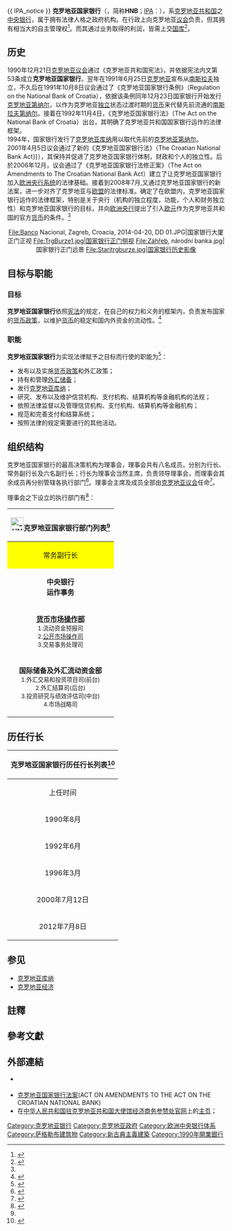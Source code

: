 {{Infobox Central bank
|bank_name_in_local = {{lang-hr|Hrvatska narodna banka}}<br>{{lang-en|Croatian National Bank}}
| image_1        = HNB logo.png
| image_title_1  = '''克罗地亚国家银行标志'''
| image_width_1  = 150px
|headquarters   = {{HRV}} [[萨格勒布|萨格勒布]]<ref>{{Cite web |url = http://www.hnb.hr/aktualno/eobratite-nam-se.htm |accessdate = 2014-11-30 |title = CONTACT ADDRESS OF Croatian National Bank |author =  |date =  |publisher = '''''Croatian National Bank''''' |language = en |archiveurl = https://web.archive.org/web/20141216020206/http://www.hnb.hr/aktualno/eobratite-nam-se.htm |archivedate = 2014-12-16 |quote = Trg hrvatskih velikana 3, 10002 Zagreb, Croatia |deadurl = yes }}</ref>
| coordinates    = {{coord|45|48|44|N|15|59|03|E}}
|established      = 1990年12月21日
|president      = {{link-en|鲍里斯·武伊季奇|Boris Vujčić}}<ref>{{Cite web|url=http://www.hnb.hr/o-hnb/eo-hnb.htm|title=MEMBERS OF THE CNB COUNCIL|accessdate=2014-07-05|author=|last=|first=|authorlink=|coauthors=|date=|year=|month=|format=|work=|publisher='''''Croatian National Bank'''''|pages=|language=en|doi=|archiveurl=https://www.webcitation.org/6Qq4yZzct?url=http://www.hnb.hr/o-hnb/eo-hnb.htm|archivedate=2014-07-05|quote=The Council members from the Croatian National Bank are Boris Vujčić, PhD, (Governor)|deadurl=yes}}</ref><br>（2012年7月8日任职）
|leader_title   = 行长
|bank_of        = {{HRV}}
|currency       = [[克罗地亚库纳|克罗地亚库纳]]
|currency_iso   = HRK
| reserves      = 114.6亿[[美元|美元]]<ref name="chubei">{{Cite web |url = https://www.cia.gov/library/publications/the-world-factbook/rankorder/2188rank.html |accessdate = 2014-11-22 |title = RESERVES OF FOREIGN EXCHANGE AND GOLD |author =  |date =  |publisher = '''''[[The_World_Factbook|The World Factbook]]''''' |language = en |archiveurl = https://web.archive.org/web/20181226005640/https://www.cia.gov/library/publications/the-world-factbook/rankorder/2188rank.html |archivedate = 2018-12-26 |quote =  |dead-url = no }}</ref><br>（截至2013年12月31日）
|borrowing_rate = 8.83%<ref name="nianbao2013">{{Cite web |url=http://www.hnb.hr/publikac/godisnje/2013/e-god-2013.pdf |title=《Annual Report 2013 of the Croatian National Bank》 |accessdate=2014-12-03 |author= |last= |first= |authorlink= |coauthors= |format=pdf |work= |publisher='''''Croatian National Bank Publishing Department''''' |pages=191页（Table G1） |language=en |doi= |isbn= |archiveurl=https://web.archive.org/web/20141203045450/http://www.hnb.hr/publikac/godisnje/2013/e-god-2013.pdf |archivedate=2014-12-03 |quote= |date=2014年5月 |deadurl=yes }}</ref>{{rp|p191}}{{refTag|name=kij|年利率，2013年12月均值}}
|deposit_rate   = 1.36%<ref name="nianbao2013"></ref>{{rp|p193}}{{refTag|name=kij}}  
|website        = [http://www.hnb.hr www.hnb.hr]
|footnotes =[[法定资本|法定资本]]：25亿[[克罗地亚库纳|克罗地亚库纳]]<ref>{{Cite web|url=http://www.hnb.hr/o-hnb/e-opis-hnb.htm#Establishment|title=Capital, financial and other statements of the Croatian National Bank|accessdate=2014-07-05|author=|last=|first=|authorlink=|coauthors=|date=|year=|month=|format=|work='''''Croatian National Bank'''''|publisher=|pages=“More about the CNB 章节”|language=en|doi=|archiveurl=https://www.webcitation.org/query?url=http%3A%2F%2Fwww.hnb.hr%2Fo-hnb%2Feo-hnb.htm&date=2014-07-05#Establishment|archivedate=2014-07-05|quote=The capital of the Croatian National Bank shall amount to HRK 2,500,000,000.00. The capital of the Croatian National Bank may not be transferred or pledged. The surplus of income over expenditures of the Croatian National Bank is allocated to general reserves and to the state budget.|deadurl=yes}}</ref>
}}
{{ IPA_notice }}
'''克罗地亚国家银行'''（{{lang-hr|'''H'''rvatska '''N'''arodna '''B'''anka}}，简称'''HNB'''；[[国际音标|IPA]]：{{link-en|维基百科:塞尔维亚-克罗地亚语国际音标|Wikipedia:IPA for Serbo-Croatian|<nowiki>[</nowiki>xř̩ʋaːtskaː nǎːrodnaː bâːŋka<nowiki>]</nowiki>}}），系[[克罗地亚共和国|克罗地亚共和国]]之[[中央银行|中央银行]]，属于拥有法律人格之政府机构。在行政上向克罗地亚[[议会|议会]]负责，但其拥有相当大的自主管理权<ref>{{Cite web|url=http://www.hnb.hr/o-hnb/e-opis-hnb.htm#Status|title=STATUS OF THE CROATIAN NATIONAL BANK|accessdate=2014-07-05|author=|last=|first=|authorlink=|coauthors=|date=|year=|month=|format=|work='''''Croatian National Bank'''''|publisher=|pages=“More about the CNB 章节”|language=en|doi=|archiveurl=https://www.webcitation.org/query?url=http%3A%2F%2Fwww.hnb.hr%2Fo-hnb%2Feo-hnb.htm&date=2014-07-05#Status|archivedate=2014-07-05|quote=The Croatian National Bank is independent in adopting and enforcing its decisions which are based on the Act on the Croatian National Bank . The National Bank of Croatia shall be independent in its work and shall be responsible to the Croatian Parliament.|deadurl=yes}}</ref>。而其通过业务取得的利润，皆需上交[[国库|国库]]<ref name="jianlihe">{{Cite web|url=http://www.hnb.hr/o-hnb/e-opis-hnb.htm#Establishment|title=ESTABLISHMENT OF THE CROATIAN NATIONAL BANK|accessdate=2014-07-05|author=|last=|first=|authorlink=|coauthors=|date=|year=|month=|format=|work='''''Croatian National Bank'''''|publisher=|pages=“More about the CNB 章节”|language=en|doi=|archiveurl=https://www.webcitation.org/query?url=http%3A%2F%2Fwww.hnb.hr%2Fo-hnb%2Feo-hnb.htm&date=2014-07-05#Establishment|archivedate=2014-07-05|quote='''S1'''：  Profits made through the operations of the National Bank of Croatia shall accrue to the state budget. The status of the National Bank of Croatia shall be regulated by law.；'''S2'''：历史章节内容来源于官网记述，详见原网页。|deadurl=yes}}</ref>{{rp|s1}}。

== 历史 ==

1990年12月21日[[克罗地亚议会|克罗地亚议会]]通过《克罗地亚共和国宪法》，并依据宪法内文第53条成立'''克罗地亚国家银行'''。翌年在1991年6月25日[[克罗地亚|克罗地亚]]宣布从[[南斯拉夫|南斯拉夫]]独立，不久后在1991年10月8日议会通过了《克罗地亚国家银行条例》（Regulation on the National Bank of Croatia），依据该条例同年12月23日国家银行开始发行[[克罗地亚第纳尔|克罗地亚第纳尔]]，以作为克罗地亚[[独立|独立]]状态过渡时期的[[货币|货币]]来代替先前流通的[[南斯拉夫第纳尔|南斯拉夫第纳尔]]。接着在1992年11月4日，《克罗地亚国家银行法》（The Act on the National Bank of Croatia）出台，其明确了克罗地亚共和国国家银行运作的法律框架。
<br>1994年，国家银行发行了[[克罗地亚库纳|克罗地亚库纳]]用以取代先前的[[克罗地亚第纳尔|克罗地亚第纳尔]]。
<br>2001年4月5日议会通过了新的《克罗地亚国家银行法》（The Croatian National Bank Act}}），其保持并促进了克罗地亚国家银行体制，财政和个人的独立性。后於2006年12月，议会通过了《克罗地亚国家银行法修正案》（The Act on Amendments to The Croatian National Bank Act）建立了让克罗地亚国家银行加入[[欧洲央行系统|欧洲央行系统]]的法律基础。接着到2008年7月,又通过克罗地亚国家银行的新法案，进一步对齐了克罗地亚与[[欧盟|欧盟]]的法律标准。确定了在欧盟内，克罗地亚国家银行运作的法律框架，特别是关于央行（机构的独立程度，功能，个人和财务独立性）和克罗地亚国家银行的目标，并向[[欧洲央行|欧洲央行]]提出了引入[[欧元|欧元]]作为克罗地亚共和国的官方[[货币|货币]]的条件。<ref name="jianlihe"></ref>{{rp|s2}}
<center><gallery>
File:Banco Nacional, Zagreb, Croacia, 2014-04-20, DD 01.JPG|国家银行大厦正门正视
File:TrgBurze1.jpg|国家银行正门侧视
File:Záhřeb, národní banka.jpg|国家银行正门远景
File:Staritrgburze.jpg|国家银行历史影像
</gallery></center>
== 目标与职能 ==

=== 目标 ===

'''克罗地亚国家银行'''依照[[宪法|宪法]]的规定，在自己的权力和义务的框架内，负责发布国家的[[货币政策|货币政策]]，以维护[[货币|货币]]的稳定和国内外资金的流动性。<ref>{{Cite web|url=http://www.hnb.hr/o-hnb/e-opis-hnb.htm#Objectives|title=Objectives of the Croatian National Bank|accessdate=2014-07-05|author=|last=|first=|authorlink=|coauthors=|date=|year=|month=|format=|work='''''Croatian National Bank'''''|publisher=|pages=“More about the CNB 章节”|language=en|doi=|archiveurl=https://www.webcitation.org/query?url=http%3A%2F%2Fwww.hnb.hr%2Fo-hnb%2Feo-hnb.htm&date=2014-07-05#Objectives|archivedate=2014-07-05|quote=The objective of the Croatian National Bank is to maintain price stability. Without prejudice to the achievement of its objective, the Croatian National Bank supports the economic policy of the Republic of Croatia, while acting in accordance with the principle of an open market economy with free competition.|deadurl=yes}}</ref>

=== 职能 ===

'''克罗地亚国家银行'''为实现法律赋予之目标而行使的职能为<ref>{{Cite web|url=http://www.hnb.hr/o-hnb/e-opis-hnb.htm#Tasks|title=Tasks of the Croatian National Bank|accessdate=2014-07-05|author=|last=|first=|authorlink=|coauthors=|date=|year=|month=|format=|work='''''Croatian National Bank'''''|publisher=|pages=“More about the CNB 章节”|language=en|doi=|archiveurl=https://www.webcitation.org/query?url=http%3A%2F%2Fwww.hnb.hr%2Fo-hnb%2Feo-hnb.htm&date=2014-07-05#Tasks|archivedate=2014-07-05|quote=|deadurl=yes}}</ref>：
*发布以及实施[[货币政策|货币政策]]和外汇政策；
*持有和管理[[外汇储备|外汇储备]]；
*发行[[克罗地亚库纳|克罗地亚库纳]]；
*研究、发布以及维护信贷机构、支付机构、结算机构等金融机构的法规；
*依照法律监督以及管理信贷机构、支付机构、结算机构等金融机构；
*规范和完善支付和结算系统；
*按照法律的规定需要进行的其他活动。

== 组织结构 ==

克罗地亚国家银行的最高决策机构为理事会，理事会共有八名成员，分别为行长、常务副行长及六名副行长；行长为理事会当然主席，负责领导理事会，而理事会其余成员再分别管辖各执行部门<ref>{{Cite web|url=http://www.hnb.hr/o-hnb/e-opis-hnb.htm|title=The Council of the Croatian National Bank|accessdate=2014-07-05|author=|last=|first=|authorlink=|coauthors=|date=|year=|month=|trans_title=|format=|work=|publisher='''''Croatian National Bank'''''|pages=“More about the CNB 章节”|language=en|doi=|archiveurl=https://www.webcitation.org/query?url=http%3A%2F%2Fwww.hnb.hr%2Fo-hnb%2Feo-hnb.htm&date=2014-07-05|archivedate=2014-07-05|quote=The Council of the Croatian National Bank consists of eight members, and comprises the Governor, Deputy Governor and six Vicegovernors of the Croatian National Bank. The Council of the Croatian National Bank is competent and responsible for the achievement of the objective and for the carrying out of the tasks of the Croatian National Bank and it defines policies with respect to the activities of the Croatian National Bank.|deadurl=yes}}</ref>。理事会主席及成员全部由[[克罗地亚议会|克罗地亚议会]]任命<ref>{{Cite web|url=http://www.hnb.hr/o-hnb/e-opis-hnb.htm|title=Appointment and status of the members of the CNB Council|accessdate=2014-12-04|author=|last=|first=|authorlink=|coauthors=|date=|year=|month=|trans_title=|format=|work=|publisher='''''Croatian National Bank'''''|pages=“More about the CNB 章节”|language=en|doi=|archiveurl=https://www.webcitation.org/query?url=http%3A%2F%2Fwww.hnb.hr%2Fo-hnb%2Feo-hnb.htm&date=2014-07-05|archivedate=2014-07-05|quote=The Governor of the Croatian National Bank is appointed by the Croatian Parliament on the proposal of the Elections, Appointments and Administration Committee, taking into account the opinion of the Finance and Central Budget Committee. The Croatian National Bank has a Deputy Governor and, at most, four Vicegovernors. The Deputy Governor and Vicegovernors are appointed by the Croatian Parliament on the proposal of the Governor of the Croatian National Bank.The external members of the Council of the Croatian National Bank are appointed by the Croatian Parliament on the proposal of the Elections, Appointments and Administration Committee, taking into account the opinion of the Finance and Central Budget Committee.|deadurl=yes}}</ref>。
{{chart/start}}
{{chart | | | | | GRM | | | | | | | GRM='''理事会'''
|boxstyle_ GRM =background-color: #faa;
}}
{{chart | | | | | |!| | | | | | |}}
{{chart | | | | | GRM | | | | | | GRM=行长
|boxstyle_ GRM =background-color: #afa;
}}
{{chart | GRS | | |!| | | | | | |GRS=行长办公室}}
{{chart | GRS |-| GRM |-| GRP | |GRS=[[内部审计师|内部审计室]]| GRM=常务副行长| GRP=常务副行长直辖部门
|boxstyle_ GRM =background-color: #FFFF00;
|boxstyle_ GRP =background-color: #FFFF00;
}}
{{chart | GRS | | |!| | | | | | |GRS=[[公共关系|公共关系室]]}}
{{chart | | | | | GRM | | | | | |GRM=副行长<br>及副行长领导部门
|boxstyle_ GRM =background-color: #FFFF99;
}}
{{chart/end}}

理事会之下设立的执行部门有<ref name="lishihuixiayi">{{Cite web |url=http://www.hnb.hr/o-hnb/flash-organizacija/e-org-iz-gi.pdf |title=Internal organisation of the Croatian National Bank |accessdate=2014-06-28 |author= |last= |first= |authorlink= |coauthors= |date= |year= |month= |format=pdf |work= |publisher='''''Croatian National Bank''''' |pages=1 |language=en |doi= |archiveurl=https://web.archive.org/web/20140714153850/http://www.hnb.hr/o-hnb/flash-organizacija/e-org-iz-gi.pdf |archivedate=2014-07-14 |quote= |deadurl=yes }}</ref>：

{|class="wikitable collapsible autocollapse" style="font-size: 90%"
|-
!colspan=10 align=center|[[File:_HNB_logo.png|30px]]'''克罗地亚国家银行部门列表'''<ref name=lishihuixiayi/>
|-
! style="background:#FFFF00" |常务副行长 ||style="background:#FFFF99" | 副行长 ||style="background:#FFFF99" |  副行长  ||style="background:#FFFF99" |  副行长  ||  style="background:#FFFF99" |副行长  || style="background:#FFFF99" colspan="2"| 副行长 ||style="background:#FFFF99" colspan="3" |副行长
|-
|  <center>'''中央银行<br>运作事务'''</center> ||  <center>'''审慎监管<br>事务'''</center>  || <center>'''支付业务<br>事务'''</center>   ||  <center>'''国际关系<br>事务'''</center> ||rowspan=4|'''法务室'''||  <center>'''研究<br>事务'''</center>  || <center>'''统计<br>事务'''</center>   ||  <center>'''规划控制<br>及会计事务'''</center>  ||  <center>'''信息技术<br>事务'''</center>  ||  <center>'''后勤工作<br>事务'''</center> 
|-
|rowspan=3|'''[[货币市场|货币市场操作部]]'''<br><small>1.流动资金预报司<br>2.[[公开市场操作|公开市场操作司]]<br>3.交易事务处理司</small>|| '''[[审慎监管|审慎监管部]]'''<br><small>1.法规司<br>2.监管法规服务司</small>||'''支付业务规管和开发部'''  ||rowspan=3| '''[[欧盟|欧盟关系部]]'''<br><small> 1.[[欧洲央行|欧洲央行]]及{{link-en|欧洲系统性风险委员会|European Systemic Risk Board}}司<br>2.[[欧盟|欧盟政策司]]</small> ||rowspan=4| '''经济分析部'''<br><small> 1.货币分析司<br>2.[[国际收支|国际收支]]及[[汇率|汇率]]预测分析司<br>3.实体部门及预算分析司</small>  ||rowspan=3|'''货币与金融统计部'''<br><small> 1.货币金融机构统计司<br>2.证券及非货币金融机构统计司<br>3.财务账目与财政统计司</small> ||rowspan=2|'''规划与控制部'''||rowspan=2|'''应用系统开发部'''<br><small> 1.设计司<br>2.[[编程|编程司]]<br>3.品管司</small> ||  '''安保办公室''' 
|-
| '''报告与分析部'''<br><small>1.审慎监管报告司<br>2.审慎监管系统分析司</small>||'''支付业务监管部'''   || '''[[人力资源|人力资源部]]'''
|-
|rowspan=2|'''专业领域监管部'''<br><small>1.风险建模监管司<br>2.信息系统监管司</small>   ||rowspan=2| '''支付系统操作部'''<br><small>1.支付系统操作司<br>2.客户操作司</small>      ||rowspan=4|'''[[会计|会计部]]'''<br><small> 1.中央会计司<br>2.国内货币分析记帐司<br>3.外汇分析记帐司<br>4.内部清算操作司<br>5.财务与行政会计司</small>  ||rowspan=4| '''IT运营部'''<br><small>1.系统与数据库管理司<br>2.用户支援部<br>3.信息系统安全保护司<br>4.图书馆与文献中心</small>    || '''技术服务部'''<br><small> 1.技术服务支援司<br>2.维修处</small> 
|-
|rowspan=3|'''国际储备及外汇流动资金部'''<br><small>1.外汇交易和投资项目司(前台)<br>2.外汇结算司(后台)<br>3.投资研究与绩效评估司(中台)<br>4.市场战略司</small> ||rowspan=3|'''国际金融机构部'''<br><small> 1.国际金融机构政策司<br>2.国际金融机构金融关系司</small>     ||rowspan=3| '''消费者保护监督室'''    ||rowspan=3| '''综合经济与外部统计部'''<br><small>1.[[国际收支|国际收支统计司]]<br>2.[[外债|外债]]与[[国际投资头寸|国际投资头寸统计]]司<br>3.综合经济统计与统计信息系统司</small>        ||   '''综合服务部'''<br><small> 1.综合支持服务处<br>2.邮件服务处<br>3.物资和物业处<br>4.食堂</small> 
|-
|rowspan=2|  '''监管一部<br>监管二部<br>监管三部'''   ||rowspan=2| '''[[货币|货币部]]'''<br><small>1.发行及运输事务司<br>2.储藏事务司<br>3.国家[[伪钞|伪钞]]分析及[[硬币|硬币]]研究中心</small>   || '''[[建模|建模部]]'''        ||  '''采购部'''
|-
|  '''金融稳定部 '''         ||  '''出版部'''<br><small> 1.出版处<br>2.翻译及语言编辑处</small> 
|}

==历任行长==

{| border="1"
!colspan=6 align=center|'''克罗地亚国家银行历任行长列表'''<ref>{{Cite web |url=http://www.hnb.hr/o-hnb/e-dosadasnji-guverneri.htm |title=Former Governors of the Croatian National Bank |accessdate=2014-12-03 |author= |last= |first= |authorlink= |coauthors= |date= |year= |month= |format= |work= |publisher='''''Croatian National Bank''''' |pages= |language=en |doi= |archiveurl=https://web.archive.org/web/20141129233745/http://www.hnb.hr/o-hnb/e-dosadasnji-guverneri.htm |archivedate=2014-11-29 |quote= |deadurl=yes }}</ref> 
|-
!上任时间
!卸任时间
!名字
!生卒
|-
| 1990年8月||1992年5月 || <center>{{link-hr|安特·奇钦-塞恩|Ante Čičin-Šain}}<br>Ante Čičin-Šain</center> || 1935年－2008年12月30日
|-
| 1992年6月||1996年2月 || <center>{{link-hr|佩罗·尤尔科维奇|Pero Jurković}}<br>Pero Jurković</center> || 1936年6月4日－2011年1月18日
|-
| 1996年3月||2000年7月 || <center>{{link-en|马尔科·什克雷布|Marko Škreb}}<br>Marko Škreb</center> || 1957年5月8日－
|-
| 2000年7月12日||2012年7月7日    || <center>{{link-en|泽里科·罗哈金斯基|Željko Rohatinski}}<br>Željko Rohatinski</center> || 1951年8月3日－
|-
| 2012年7月8日||<center>在职</center>|| <center>{{link-en|鲍里斯·武伊季奇|Boris Vujčić}}<br>Boris Vujčić</center> || 1964年6月2日－
|}

== 参见 ==
*[[克罗地亚库纳|克罗地亚库纳]]
*[[克罗地亚经济|克罗地亚经济]]

== 註釋 ==
{{RefFoot}}

== 參考文獻 ==
{{Reflist|2}}

== 外部連結 ==
{{Commons category|National Bank of Croatia|克罗地亚国家银行}}
*{{Official website|https://www.hnb.hr/}} {{in lang|hr}}
*[https://web.archive.org/web/20140714165237/http://www.hnb.hr/propisi/zakoni-htm-pdf/e-zakon-hnb-54-2013.pdf 克罗地亚国家银行法案](ACT ON AMENDMENTS TO THE ACT ON THE CROATIAN NATIONAL BANK)<small>{{en icon}}</small>
*在[https://web.archive.org/web/20170705014328/http://hr.mofcom.gov.cn/ 中华人民共和国驻克罗地亚共和国大使馆经济商务参赞处官网]上的[https://web.archive.org/web/20170705014328/http://hr.mofcom.gov.cn/ 主页]；

{{Central banks}}
{{歐盟成員國中央銀行}}
{{欧洲题目|中央银行}}
{{Authority control}}
[[Category:克罗地亚银行|Category:克罗地亚银行]]
[[Category:克罗地亚政府|Category:克罗地亚政府]]
[[Category:欧洲中央银行体系|Category:欧洲中央银行体系]]
[[Category:萨格勒布建筑物|Category:萨格勒布建筑物]]
[[Category:新古典主義建築|Category:新古典主義建築]]
[[Category:1990年開業銀行|Category:1990年開業銀行]]